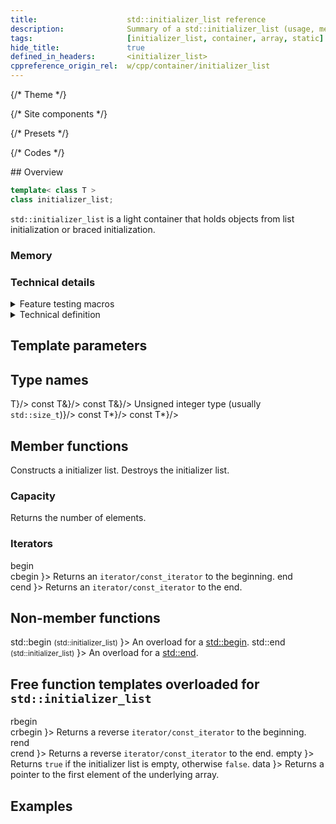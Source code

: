 ```yaml
---
title:                    std::initializer_list reference
description:              Summary of a std::initializer_list (usage, methods, etc.) - C++ Language
tags:                     [initializer_list, container, array, static]
hide_title:               true
defined_in_headers:       <initializer_list>
cppreference_origin_rel:  w/cpp/container/initializer_list
---
```


{/* Theme */}

{/* Site components */}

{/* Presets */}

{/* Codes */}



<HiddenHeading>
  ## Overview
</HiddenHeading>

```cpp
template< class T >
class initializer_list;
```

`std::initializer_list` is a light container that holds objects from list initialization or braced initialization.

### Memory

<ImproveSection />

### Technical details

<details>
<summary>Feature testing macros</summary>
<div>

<ImproveSection />

</div>
</details>

<details>
<summary>Technical definition</summary>
<div>

An object of type `std::initializer_list<T>` is a lightweight proxy object that provides access to an array of objects of type `const T`.

A `std::initializer_list<T>` object is automatically constructed when:

 - A braced-init-list is used to list-initialize an object, where the corresponding constructor accepts an `std::initializer_list<T>` parameter
 - A braced-init-list is used as the right operand of assignment or as a function call argument, and the corresponding assignment operator/function accepts an `std::initializer_list<T>` parameter
 - A braced-init-list is bound to auto, including in a ranged for loop

Initializer lists may be implemented as a pair of pointers or pointer and length.

:::note
Copying a [`std::initializer_list`](#) does not copy the underlying objects.
:::

The underlying array is a temporary array of type `const T[N]`, in which each element is copy-initialized (except that narrowing conversions are invalid) from the corresponding element of the original initializer list. The lifetime of the underlying array is the same as any other temporary object, except that initializing an initializer list object from the array extends the lifetime of the array exactly like binding a reference to a temporary (with the same exceptions, such as for initializing a non-static class member). The underlying array may be allocated in read-only memory.

:::danger
The program is <Tooltip title={Term_IllFormed}>ill-formed</Tooltip> if an explicit or partial specialization of [`std::initializer_list`](#) is declared.
:::

</div>
</details>

<ClassSummary name="initializer_list" namespaces="std" folder="initializer_list" headerName="initializer_list">

## Template parameters

<SymbolTable noTraits>
	<Symbol name="T" desc="Type of the elements." />
</SymbolTable>

## Type names

<SymbolTable>
	<Symbol pub name="value_type" 				desc={<code>T</code>}/>
	<Symbol pub name="reference"				desc={<code>const T&amp;</code>}/>
	<Symbol pub name="const_reference"			desc={<code>const T&amp;</code>}/>
	<Symbol pub name="size_type"				desc={<>Unsigned integer type (usually <code>std::size_t</code>)</>}/>
	<Symbol pub name="iterator"					desc={<code>const T*</code>}/>
	<Symbol pub name="const_iterator"			desc={<code>const T*</code>}/>
</SymbolTable>

## Member functions

<SymbolTable>
	<Symbol pub autoLink linkName="constructors" name="(constructors)">
		Constructs a initializer list.
	</Symbol>
	<Symbol pub name="(destructor)">
		Destroys the initializer list.
	</Symbol>
</SymbolTable>

### Capacity

<SymbolTable>
	<Symbol pub autoLink name="size">
		Returns the number of elements.
	</Symbol>
</SymbolTable>

### Iterators

<SymbolTable>
	<Symbol pub autoLink linkName="begin" name={ <Since v='cpp11'> begin<br/>cbegin </Since> }>
		Returns an <code>iterator/const_iterator</code> to the beginning.
	</Symbol>
	<Symbol pub autoLink linkName="end" name={ <Since v='cpp11'> end<br/>cend </Since> }>
		Returns an <code>iterator/const_iterator</code> to the end.
	</Symbol>
</SymbolTable>

## Non-member functions

<SymbolTable noTraits>
	<Symbol name={<>std::begin <small>(std::initializer_list)</small> </>}>
		An overload for a <a href="#">std::begin</a>.
	</Symbol>
	<Symbol name={<>std::end <small>(std::initializer_list)</small> </>}>
		An overload for a <a href="#">std::end</a>.
	</Symbol>
</SymbolTable>

## Free function templates overloaded for `std::initializer_list`

<SymbolTable noTraits>
	<Symbol pub autoLink linkName="rbegin" name={ <Since v='cpp14'> rbegin<br/>crbegin </Since> }>
		Returns a reverse <code>iterator/const_iterator</code> to the beginning.
	</Symbol>
	<Symbol pub autoLink linkName="rend" name={ <Since v='cpp14'> rend<br/>crend </Since> }>
		Returns a reverse <code>iterator/const_iterator</code> to the end.
	</Symbol>
	<Symbol pub autoLink linkName="empty" name={ <Since v='cpp17'> empty </Since> }>
		Returns <code>true</code> if the initializer list is empty, otherwise <code>false</code>.
	</Symbol>
	<Symbol pub autoLink linkName="data" name={ <Since v='cpp17'> data </Since> }>
		Returns a pointer to the first element of the underlying array.
	</Symbol>
</SymbolTable>

</ClassSummary>

## Examples

<ImproveSection />
